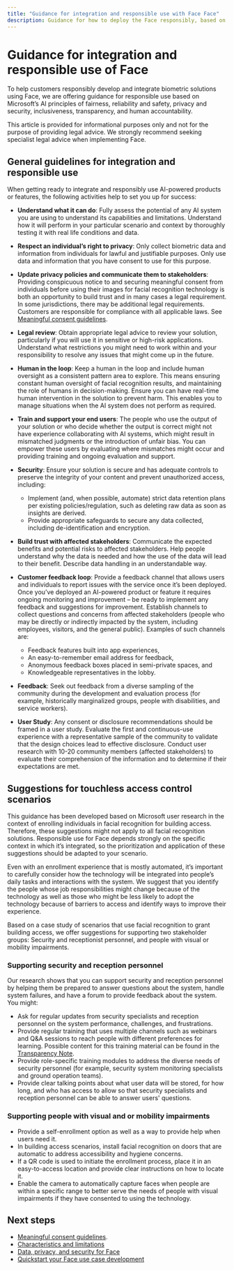 ```yaml
---
title: "Guidance for integration and responsible use with Face Face"
description: Guidance for how to deploy the Face responsibly, based on the knowledge and understanding from the team that created this product.
---
```


# Guidance for integration and responsible use of Face


<NonEnglishTranslation />

To help customers responsibly develop and integrate biometric solutions using Face, we are offering guidance for responsible use based on Microsoft’s AI principles of fairness, reliability and safety, privacy and security, inclusiveness, transparency, and human accountability.

<Note>
This article is provided for informational purposes only and not for the purpose of providing legal advice. We strongly recommend seeking specialist legal advice when implementing Face.
</Note>

## General guidelines for integration and responsible use

When getting ready to integrate and responsibly use AI-powered products or features, the following activities help to set you up for success: 

* **Understand what it can do**: Fully assess the potential of any AI system you are using to understand its capabilities and limitations. Understand how it will perform in your particular scenario and context by thoroughly testing it with real life conditions and data.

* **Respect an individual’s right to privacy**: Only collect biometric data and information from individuals for lawful and justifiable purposes. Only use data and information that you have consent to use for this purpose. 

* **Update privacy policies and communicate them to stakeholders**: Providing conspicuous notice to and securing meaningful consent from individuals before using their images for facial recognition technology is both an opportunity to build trust and in many cases a legal requirement. In some jurisdictions, there may be additional legal requirements. Customers are responsible for compliance with all applicable laws. See [Meaningful consent guidelines](/azure/ai-services/computer-vision/enrollment-overview).

* **Legal review**: Obtain appropriate legal advice to review your solution, particularly if you will use it in sensitive or high-risk applications. Understand what restrictions you might need to work within and your responsibility to resolve any issues that might come up in the future. 

* **Human in the loop**: Keep a human in the loop and include human oversight as a consistent pattern area to explore. This means ensuring constant human oversight of facial recognition results, and maintaining the role of humans in decision-making. Ensure you can have real-time human intervention in the solution to prevent harm. This enables you to manage situations when the AI system does not perform as required. 

* **Train and support your end users**: The people who use the output of your solution or who decide whether the output is correct might not have experience collaborating with AI systems, which might result in mismatched judgments or the introduction of unfair bias. You can empower these users by evaluating where mismatches might occur and providing training and ongoing evaluation and support.

* **Security**: Ensure your solution is secure and has adequate controls to preserve the integrity of your content and prevent unauthorized access, including: 
    - Implement (and, when possible, automate) strict data retention plans per existing policies/regulation, such as deleting raw data as soon as insights are derived.  
    - Provide appropriate safeguards to secure any data collected, including de-identification and encryption. 

* **Build trust with affected stakeholders**: Communicate the expected benefits and potential risks to affected stakeholders. Help people understand why the data is needed and how the use of the data will lead to their benefit. Describe data handling in an understandable way.  

* **Customer feedback loop**: Provide a feedback channel that allows users and individuals to report issues with the service once it’s been deployed. Once you’ve deployed an AI-powered product or feature it requires ongoing monitoring and improvement – be ready to implement any feedback and suggestions for improvement. Establish channels to collect questions and concerns from affected stakeholders (people who may be directly or indirectly impacted by the system, including employees, visitors, and the general public). Examples of such channels are:
    - Feedback features built into app experiences,
    - An easy-to-remember email address for feedback,
    - Anonymous feedback boxes placed in semi-private spaces, and
    - Knowledgeable representatives in the lobby.

* **Feedback**: Seek out feedback from a diverse sampling of the community during the development and evaluation process (for example, historically marginalized groups, people with disabilities, and service workers).  

* **User Study**: Any consent or disclosure recommendations should be framed in a user study. Evaluate the first and continuous-use experience with a representative sample of the community to validate that the design choices lead to effective disclosure. Conduct user research with 10-20 community members (affected stakeholders) to evaluate their comprehension of the information and to determine if their expectations are met.  

## Suggestions for touchless access control scenarios

This guidance has been developed based on Microsoft user research in the context of enrolling individuals in facial recognition for building access. Therefore, these suggestions might not apply to all facial recognition solutions. Responsible use for Face depends strongly on the specific context in which it’s integrated, so the prioritization and application of these suggestions should be adapted to your scenario.

Even with an enrollment experience that is mostly automated, it’s important to carefully consider how the technology will be integrated into people’s daily tasks and interactions with the system. We suggest that you  identify the people whose job responsibilities might change because of the technology as well as those who might be less likely to adopt the technology because of barriers to access and identify ways to improve their experience.

Based on a case study of scenarios that use facial recognition to grant building access, we offer suggestions for supporting two stakeholder groups: Security and receptionist personnel, and people with visual or mobility impairments. 

### Supporting security and reception personnel
Our research shows that you can support security and reception personnel by helping them be prepared to answer questions about the system, handle system failures, and have a forum to provide feedback about the system. You might:
* Ask for regular updates from security specialists and reception personnel on the system performance, challenges, and frustrations.
* Provide regular training that uses multiple channels such as webinars and Q&A sessions to reach people with different preferences for learning. Possible content for this training material can be found in the [Transparency Note](transparency-note).
* Provide role-specific training modules to address the diverse needs of security personnel (for example, security system monitoring specialists and ground operation teams).
* Provide clear talking points about what user data will be stored, for how long, and who has access to allow so that security specialists and reception personnel can be able to answer users' questions.

### Supporting people with visual and or mobility impairments
* Provide a self-enrollment option as well as a way to provide help when users need it.
* In building access scenarios, install facial recognition on doors that are automatic to address accessibility and hygiene concerns.
* If a QR code is used to initiate the enrollment process, place it in an easy-to-access location and provide clear instructions on how to locate it.
* Enable the camera to automatically capture faces when people are within a specific range to better serve the needs of people with visual impairments if they have consented to using the technology. 

## Next steps

* [Meaningful consent guidelines](/azure/ai-services/computer-vision/enrollment-overview).
* [Characteristics and limitations](/azure/ai-foundry/responsible-ai/face/characteristics-and-limitations)
* [Data, privacy, and security for Face](/azure/ai-foundry/responsible-ai/face/data-privacy-security)
* [Quickstart your Face use case development](/azure/ai-services/computer-vision/quickstarts-sdk/identity-client-library)
